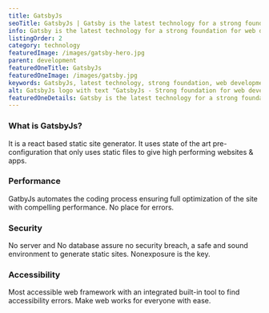 ```yaml
---
title: GatsbyJs
seoTitle: GatsbyJs | Gatsby is the latest technology for a strong foundation for web development.
info: Gatsby is the latest technology for a strong foundation for web development. An open-source static website generator (SSG) that is based and used to build static sites that are progressive web apps, Zeiq follow the latest web standards, and optimized for speed and security.
listingOrder: 2
category: technology
featuredImage: /images/gatsby-hero.jpg
parent: development
featuredOneTitle: GatsbyJs
featuredOneImage: /images/gatsby.jpg
keywords: GatsbyJs, latest technology, strong foundation, web development.
alt: GatsbyJs logo with text "GatsbyJs - Strong foundation for web development.
featuredOneDetails: Gatsby is the latest technology for a strong foundation for web development. An open-source static website generator (SSG) that is based and used to build static sites that are progressive web apps, Zeiq follow the latest web standards, and optimized for speed and security.
---
```


### What is GatsbyJs?

It is a react based static site generator. It uses state of the art pre-configuration that only uses static files to give high performing websites & apps.

### Performance

GatbyJs automates the coding process ensuring full optimization of the site with
compelling performance. No place for errors.

### Security

No server and No database assure no security breach, a safe and sound environment to
generate static sites. Nonexposure is the key.

### Accessibility

Most accessible web framework with an integrated built-in tool to find accessibility
errors. Make web works for everyone with ease.
